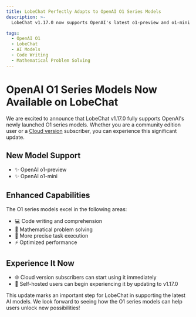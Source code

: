 ```yaml
---
title: LobeChat Perfectly Adapts to OpenAI O1 Series Models
description: >-
  LobeChat v1.17.0 now supports OpenAI's latest o1-preview and o1-mini models, bringing users enhanced coding and mathematical capabilities.

tags:
  - OpenAI O1
  - LobeChat
  - AI Models
  - Code Writing
  - Mathematical Problem Solving
---
```


# OpenAI O1 Series Models Now Available on LobeChat

We are excited to announce that LobeChat v1.17.0 fully supports OpenAI's newly launched O1 series models. Whether you are a community edition user or a [Cloud version](https://lobechat.com) subscriber, you can experience this significant update.

## New Model Support

- ✨ OpenAI o1-preview
- ✨ OpenAI o1-mini

## Enhanced Capabilities

The O1 series models excel in the following areas:

- 💻 Code writing and comprehension
- 🔢 Mathematical problem solving
- 🎯 More precise task execution
- ⚡️ Optimized performance

## Experience It Now

- 🌐 Cloud version subscribers can start using it immediately
- 🔧 Self-hosted users can begin experiencing it by updating to v1.17.0

This update marks an important step for LobeChat in supporting the latest AI models. We look forward to seeing how the O1 series models can help users unlock new possibilities!
